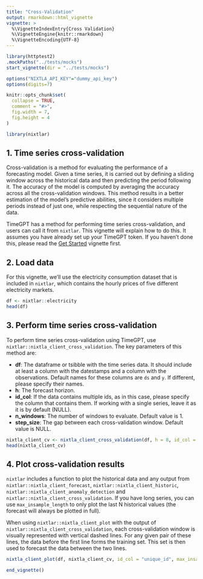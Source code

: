 ```yaml
---
title: "Cross-Validation"
output: rmarkdown::html_vignette
vignette: >
  %\VignetteIndexEntry{Cross Validation}
  %\VignetteEngine{knitr::rmarkdown}
  %\VignetteEncoding{UTF-8}
---
```

```r
library(httptest2)
.mockPaths("../tests/mocks")
start_vignette(dir = "../tests/mocks")

options("NIXTLA_API_KEY"="dummy_api_key")
options(digits=7)

knitr::opts_chunk$set(
  collapse = TRUE,
  comment = "#>", 
  fig.width = 7, 
  fig.height = 4
)
```

```r
library(nixtlar)
```

## 1. Time series cross-validation 
Cross-validation is a method for evaluating the performance of a forecasting model. Given a time series, it is carried out by defining a sliding window across the historical data and then predicting the period following it. The accuracy of the model is computed by averaging the accuracy across all the cross-validation windows. This method results in a better estimation of the model’s predictive abilities, since it considers multiple periods instead of just one, while respecting the sequential nature of the data.

TimeGPT has a method for performing time series cross-validation, and users can call it from `nixtlar`. This vignette will explain how to do this. It assumes you have already set up your TimeGPT token. If you haven't done this, please read the [Get Started](https://nixtla.github.io/nixtlar/articles/anomaly-detection.html) vignette first.  

## 2. Load data 
For this vignette, we'll use the electricity consumption dataset that is included in `nixtlar`, which contains the hourly prices of five different electricity markets. 

```r
df <- nixtlar::electricity
head(df)
```

## 3. Perform time series cross-validation
To perform time series cross-validation using TimeGPT, use `nixtlar::nixtla_client_cross_validation`. The key parameters of this method are: 

- **df**: The dataframe or tsibble with the time series data. It should include at least a column with the datestamps and a column with the observations. Default names for these columns are `ds` and `y`. If different, please specify their names. 
- **h**: The forecast horizon. 
- **id_col**: If the data contains multiple ids, as in this case, please specify the column that contains them. If working with a single series, leave it as it is by default (NULL).    
- **n_windows**: The number of windows to evaluate. Default value is 1. 
- **step_size**: The gap between each cross-validation window. Default value is NULL. 

```r
nixtla_client_cv <- nixtla_client_cross_validation(df, h = 8, id_col = "unique_id", n_windows = 5)
head(nixtla_client_cv)
```

## 4. Plot cross-validation results 
`nixtlar` includes a function to plot the historical data and any output from `nixtlar::nixtla_client_forecast`, `nixtlar::nixtla_client_historic`, `nixtlar::nixtla_client_anomaly_detection` and `nixtlar::nixtla_client_cross_validation`. If you have long series, you can use `max_insample_length` to only plot the last N historical values (the forecast will always be plotted in full). 

When using `nixtlar::nixtla_client_plot` with the output of `nixtlar::nixtla_client_cross_validation`, each cross-validation window is visually represented with vertical dashed lines. For any given pair of these lines, the data before the first line forms the training set. This set is then used to forecast the data between the two lines. 

```r
nixtla_client_plot(df, nixtla_client_cv, id_col = "unique_id", max_insample_length = 200)
```

```r
end_vignette()
```

